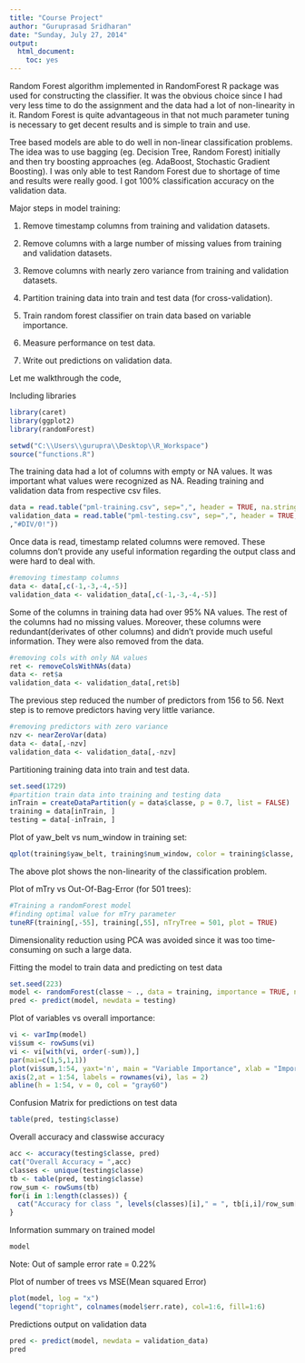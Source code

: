 ```yaml
---
title: "Course Project"
author: "Guruprasad Sridharan"
date: "Sunday, July 27, 2014"
output:
  html_document:
    toc: yes
---
```

Random Forest algorithm implemented in RandomForest R package was used for constructing the 
classifier. It was the obvious choice since I had very less time to do the assignment and the 
data had a lot of non-linearity in it. Random Forest is quite advantageous in that not much 
parameter tuning is necessary to get decent results and is simple to train and use.

Tree based models are able to do well in non-linear classification problems. The idea was to use 
bagging (eg. Decision Tree, Random Forest) initially and then try boosting approaches (eg. 
AdaBoost, Stochastic Gradient Boosting). I was only able to test Random Forest due to shortage 
of time and results were really good. I got 100% classification accuracy on the validation data.

Major steps in model training:

1. Remove timestamp columns from training and validation datasets.

2. Remove columns with a large number of missing values from training and validation datasets.

3. Remove columns with nearly zero variance from training and validation datasets.

4. Partition training data into train and test data (for cross-validation).

5. Train random forest classifier on train data based on variable importance.

6. Measure performance on test data.

7. Write out predictions on validation data.

Let me walkthrough the code,

Including libraries
```r
library(caret)
library(ggplot2)
library(randomForest)
```
```r
setwd("C:\\Users\\gurupra\\Desktop\\R_Workspace")
source("functions.R")
```
The training data had a lot of columns with empty or NA values. It was important what values 
were recognized as NA. Reading training and validation data from respective csv files.
```r
data = read.table("pml-training.csv", sep=",", header = TRUE, na.strings=c("","NA","#DIV/0!"))
validation_data = read.table("pml-testing.csv", sep=",", header = TRUE, na.strings=c("","NA"
,"#DIV/0!"))
```
Once data is read, timestamp related columns were removed. These columns don't provide any 
useful information regarding the output class and were hard to deal with.
```r
#removing timestamp columns
data <- data[,c(-1,-3,-4,-5)]
validation_data <- validation_data[,c(-1,-3,-4,-5)]
```
Some of the columns in training data had over 95% NA values. The rest of the columns had no missing values. Moreover, these columns were redundant(derivates of other columns) and didn't provide much useful information. They were also removed from the data.
```r
#removing cols with only NA values
ret <- removeColsWithNAs(data)
data <- ret$a
validation_data <- validation_data[,ret$b]
```
The previous step reduced the number of predictors from 156 to 56.
Next step is to remove predictors having very little variance.
```r
#removing predictors with zero variance
nzv <- nearZeroVar(data)
data <- data[,-nzv]
validation_data <- validation_data[,-nzv]
```

Partitioning training data into train and test data.
```r
set.seed(1729)
#partition train data into training and testing data
inTrain = createDataPartition(y = data$classe, p = 0.7, list = FALSE)
training = data[inTrain, ]
testing = data[-inTrain, ]
```

Plot of yaw_belt vs num_window in training set:
```r
qplot(training$yaw_belt, training$num_window, color = training$classe, geom = "jitter")
```

The above plot shows the non-linearity of the classification problem.

Plot of mTry vs Out-Of-Bag-Error (for 501 trees):
```r
#Training a randomForest model
#finding optimal value for mTry parameter
tuneRF(training[,-55], training[,55], nTryTree = 501, plot = TRUE)
```
Dimensionality reduction using PCA was avoided since it was too time-consuming on such a large data.

Fitting the model to train data and predicting on test data
```r
set.seed(223)
model <- randomForest(classe ~ ., data = training, importance = TRUE, ntree = 501)
pred <- predict(model, newdata = testing)
```

Plot of variables vs overall importance:
```r
vi <- varImp(model)
vi$sum <- rowSums(vi)
vi <- vi[with(vi, order(-sum)),]
par(mai=c(1,5,1,1))
plot(vi$sum,1:54, yaxt='n', main = "Variable Importance", xlab = "Importance", ylab = "", pch = 16, col = "red")
axis(2,at = 1:54, labels = rownames(vi), las = 2)
abline(h = 1:54, v = 0, col = "gray60")
```

Confusion Matrix for predictions on test data
```r
table(pred, testing$classe)
```

Overall accuracy and classwise accuracy
```r
acc <- accuracy(testing$classe, pred)
cat("Overall Accuracy = ",acc)
classes <- unique(testing$classe)
tb <- table(pred, testing$classe)
row_sum <- rowSums(tb)
for(i in 1:length(classes)) {
  cat("Accuracy for class ", levels(classes)[i]," = ", tb[i,i]/row_sum[i],"\n")
}
```

Information summary on trained model
```r
model
```

Note: Out of sample error rate = 0.22%

Plot of number of trees vs MSE(Mean squared Error)
```r
plot(model, log = "x")
legend("topright", colnames(model$err.rate), col=1:6, fill=1:6)
```

Predictions output on validation data
```r
pred <- predict(model, newdata = validation_data)
pred
```

